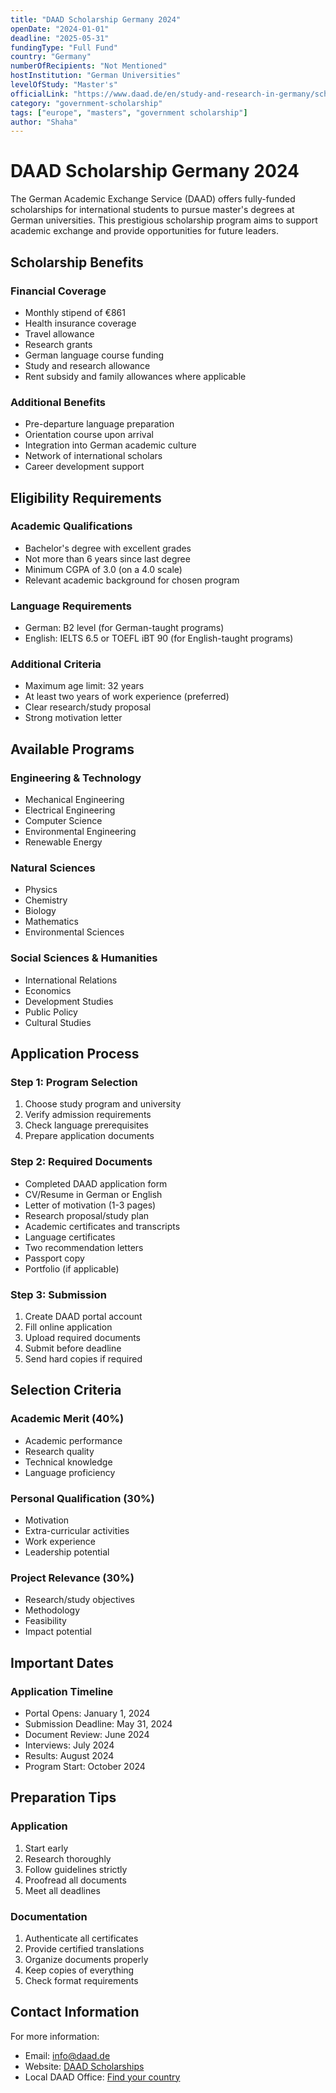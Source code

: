 ```yaml
---
title: "DAAD Scholarship Germany 2024"
openDate: "2024-01-01"
deadline: "2025-05-31"
fundingType: "Full Fund"
country: "Germany"
numberOfRecipients: "Not Mentioned"
hostInstitution: "German Universities"
levelOfStudy: "Master's"
officialLink: "https://www.daad.de/en/study-and-research-in-germany/scholarships/"
category: "government-scholarship"
tags: ["europe", "masters", "government scholarship"]
author: "Shaha"
---
```


# DAAD Scholarship Germany 2024

The German Academic Exchange Service (DAAD) offers fully-funded scholarships for international students to pursue master's degrees at German universities. This prestigious scholarship program aims to support academic exchange and provide opportunities for future leaders.

## Scholarship Benefits

### Financial Coverage
- Monthly stipend of €861
- Health insurance coverage
- Travel allowance
- Research grants
- German language course funding
- Study and research allowance
- Rent subsidy and family allowances where applicable

### Additional Benefits
- Pre-departure language preparation
- Orientation course upon arrival
- Integration into German academic culture
- Network of international scholars
- Career development support

## Eligibility Requirements

### Academic Qualifications
- Bachelor's degree with excellent grades
- Not more than 6 years since last degree
- Minimum CGPA of 3.0 (on a 4.0 scale)
- Relevant academic background for chosen program

### Language Requirements
- German: B2 level (for German-taught programs)
- English: IELTS 6.5 or TOEFL iBT 90 (for English-taught programs)

### Additional Criteria
- Maximum age limit: 32 years
- At least two years of work experience (preferred)
- Clear research/study proposal
- Strong motivation letter

## Available Programs

### Engineering & Technology
- Mechanical Engineering
- Electrical Engineering
- Computer Science
- Environmental Engineering
- Renewable Energy

### Natural Sciences
- Physics
- Chemistry
- Biology
- Mathematics
- Environmental Sciences

### Social Sciences & Humanities
- International Relations
- Economics
- Development Studies
- Public Policy
- Cultural Studies

## Application Process

### Step 1: Program Selection
1. Choose study program and university
2. Verify admission requirements
3. Check language prerequisites
4. Prepare application documents

### Step 2: Required Documents
- Completed DAAD application form
- CV/Resume in German or English
- Letter of motivation (1-3 pages)
- Research proposal/study plan
- Academic certificates and transcripts
- Language certificates
- Two recommendation letters
- Passport copy
- Portfolio (if applicable)

### Step 3: Submission
1. Create DAAD portal account
2. Fill online application
3. Upload required documents
4. Submit before deadline
5. Send hard copies if required

## Selection Criteria

### Academic Merit (40%)
- Academic performance
- Research quality
- Technical knowledge
- Language proficiency

### Personal Qualification (30%)
- Motivation
- Extra-curricular activities
- Work experience
- Leadership potential

### Project Relevance (30%)
- Research/study objectives
- Methodology
- Feasibility
- Impact potential

## Important Dates

### Application Timeline
- Portal Opens: January 1, 2024
- Submission Deadline: May 31, 2024
- Document Review: June 2024
- Interviews: July 2024
- Results: August 2024
- Program Start: October 2024

## Preparation Tips

### Application
1. Start early
2. Research thoroughly
3. Follow guidelines strictly
4. Proofread all documents
5. Meet all deadlines

### Documentation
1. Authenticate all certificates
2. Provide certified translations
3. Organize documents properly
4. Keep copies of everything
5. Check format requirements

## Contact Information

For more information:
- Email: info@daad.de
- Website: [DAAD Scholarships](https://www.daad.de/en/study-and-research-in-germany/scholarships/)
- Local DAAD Office: [Find your country](https://www.daad.de/en/the-daad/contact/)